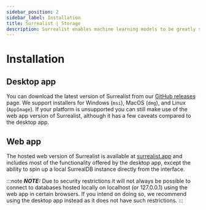 ```yaml
---
sidebar_position: 2
sidebar_label: Installation
title: Surrealist | Storage
description: Surrealist enables machine learning models to be greatly simplified, ensuring reproducibility and consistency in machine learning pipelines.
---
```


# Installation

## Desktop app

You can download the latest version of Surrealist from our [GitHub releases](https://github.com/surrealdb/surrealist/releases) page. We support installers for Windows (`msi`), MacOS (`dmg`), and Linux (`AppImage`). If your platform is unsupported you can still make use of the web app version of Surrealist, although it has a few caveats compared to the desktop app.

## Web app

The hosted web version of Surrealist is available at [surrealist.app](http://surrealist.app) and includes most of the functionality offered by the desktop app, except the ability to spin up a local SurrealDB instance directly from the interface.

:::note
___NOTE:___ Due to security restrictions it will not always be possible to connect to databases hosted locally on localhost (or 127.0.0.1) using the web app in certain browsers. If you intend on doing so, we recommend using the desktop app instead as it does not have such restrictions.
:::
